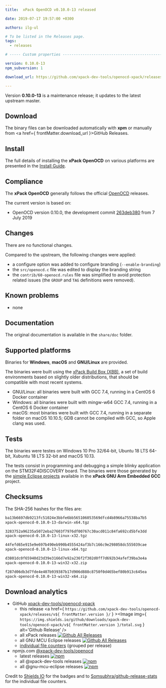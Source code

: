 ```yaml
---
title:  xPack OpenOCD v0.10.0-13 released

date: 2019-07-17 19:57:00 +0300

authors: ilg-ul

# To be listed in the Releases page.
tags:
  - releases

# ----- Custom properties -----------------------------------------------------

version: 0.10.0-13
npm_subversion: 1

download_url: https://github.com/xpack-dev-tools/openocd-xpack/releases/tag/v0.10.0-13/

---
```


Version **0.10.0-13** is a maintenance release; it updates to the latest upstream master.

<!-- truncate -->


## Download

The binary files can be downloaded automatically with **xpm** or manually
from <a href={ frontMatter.download_url }>GitHub Releases</a>.

## Install

The full details of installing the **xPack OpenOCD** on various platforms
are presented in the [Install Guide](/docs/install/).

## Compliance

The **xPack OpenOCD** generally follows the official
[OpenOCD](https://openocd.org) releases.

The current version is based on:

- OpenOCD version 0.10.0, the development commit
[263deb380](https://github.com/xpack-dev-tools/openocd/commit/263deb3802a515ba8155b6c59146f0f539de4e43)
from 7 July 2019

## Changes

There are no functional changes.

Compared to the upstream, the following changes were applied:

- a configure option was added to configure branding (`--enable-branding`)
- the `src/openocd.c` file was edited to display the branding string
- the `contrib/60-openocd.rules` file was simplified to avoid protection
  related issues (the `GROUP` and `TAG` definitions were removed).

## Known problems

- none

## Documentation

The original documentation is available in the `share/doc` folder.

## Supported platforms

Binaries for **Windows**, **macOS** and **GNU/Linux** are provided.

The binaries were built using the
[xPack Build Box (XBB)](https://github.com/xpack/xpack-build-box), a set
of build environments based on slightly older distributions, that should be
compatible with most recent systems.

- GNU/Linux: all binaries were built with GCC 7.4, running in a CentOS 6
  Docker container
- Windows: all binaries were built with mingw-w64 GCC 7.4, running in a
  CentOS 6 Docker container
- macOS: most binaries were built with GCC 7.4, running in a separate
  folder on macOS 10.10.5; GDB cannot be compiled with GCC, so Apple
  clang was used.

## Tests

The binaries were testes on Windows 10 Pro 32/64-bit, Ubuntu 18 LTS 64-bit,
Xubuntu 18 LTS 32-bit and macOS 10.13.

The tests consist in programming and debugging a simple blinky application
on the STM32F4DISCOVERY board. The binaries were
those generated by the
[simple Eclipse projects](https://github.com/xpack-dev-tools/arm-none-eabi-gcc-xpack/tree/xpack/tests/eclipse)
available in the **xPack GNU Arm Embedded GCC** project.

## Checksums

The SHA-256 hashes for the files are:

```txt
ba13b6697db9213fc51024e3bbfe6bb565106053569dfcd4b8966a75538ba7b5
xpack-openocd-0.10.0-13-darwin-x64.tgz

3283752a96235a5072eba27603f7976df00767c30acd011c84fa692cd5bfe3dd
xpack-openocd-0.10.0-13-linux-x32.tgz

44fefd65e915e9e697b490eb990b4555424af3b7c166c9e298058dc555039cae
xpack-openocd-0.10.0-13-linux-x64.tgz

d3801dc0f65940d23d39e3166d7e92a236f2f302d0ff7d692b34afef39ba3e4a
xpack-openocd-0.10.0-13-win32-x32.zip

f287d06db3d7fde4e407b939387b17d906d888c8750f0d465bef80b913c645ea
xpack-openocd-0.10.0-13-win32-x64.zip
```

## Download analytics

- GitHub [xpack-dev-tools/openocd-xpack](https://github.com/xpack-dev-tools/openocd-xpack/)
  - this release <a href={ `https://github.com/xpack-dev-tools/openocd-xpack/releases/v${ frontMatter.version }/` } ><Image img={ `https://img.shields.io/github/downloads/xpack-dev-tools/openocd-xpack/v${ frontMatter.version }/total.svg` } alt='Github Release' /></a>
  - all xPack releases [![Github All Releases](https://img.shields.io/github/downloads/xpack-dev-tools/openocd-xpack/total.svg)](https://github.com/xpack-dev-tools/openocd-xpack/releases/)
  - all GNU MCU Eclipse releases [![Github All Releases](https://img.shields.io/github/downloads/gnu-mcu-eclipse/openocd/total.svg)](https://github.com/gnu-mcu-eclipse/openocd/releases/)
  - [individual file counters](https://somsubhra.github.io/github-release-stats/?username=xpack-dev-tools&repository=openocd-xpack) (grouped per release)
- npmjs.com [@xpack-dev-tools/openocd](https://www.npmjs.com/package/@xpack-dev-tools/openocd)
  - latest releases [![npm](https://img.shields.io/npm/dw/@xpack-dev-tools/openocd.svg)](https://www.npmjs.com/package/@xpack-dev-tools/openocd/)
  - all @xpack-dev-tools releases [![npm](https://img.shields.io/npm/dt/@xpack-dev-tools/openocd.svg)](https://www.npmjs.com/package/@xpack-dev-tools/openocd/)
  - all @gnu-mcu-eclipse releases [![npm](https://img.shields.io/npm/dt/@gnu-mcu-eclipse/openocd.svg)](https://www.npmjs.com/package/@gnu-mcu-eclipse/openocd/)

Credit to [Shields IO](https://shields.io) for the badges and to
[Somsubhra/github-release-stats](https://github.com/Somsubhra/github-release-stats)
for the individual file counters.
